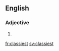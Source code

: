 ==English==

===Adjective===
{{head|en}}

# {{en-superlative of|classy}}

[[fr:classiest]]
[[sv:classiest]]
